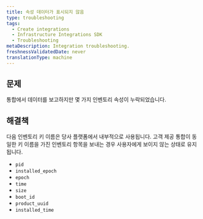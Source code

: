 ```yaml
---
title: 속성 데이터가 표시되지 않음
type: troubleshooting
tags:
  - Create integrations
  - Infrastructure Integrations SDK
  - Troubleshooting
metaDescription: Integration troubleshooting.
freshnessValidatedDate: never
translationType: machine
---
```


## 문제

통합에서 데이터를 보고하지만 몇 가지 인벤토리 속성이 누락되었습니다.

## 해결책

다음 인벤토리 키 이름은 당사 플랫폼에서 내부적으로 사용됩니다. 고객 제공 통합이 동일한 키 이름을 가진 인벤토리 항목을 보내는 경우 사용자에게 보이지 않는 상태로 유지됩니다.

* `pid`
* `installed_epoch`
* `epoch`
* `time`
* `size`
* `boot_id`
* `product_uuid`
* `installed_time`
